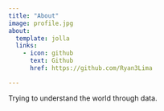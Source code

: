 ```yaml
---
title: "About"
image: profile.jpg
about:
  template: jolla
  links:
    - icon: github
      text: Github
      href: https://github.com/Ryan3Lima

---
```


Trying to understand the world through data. 